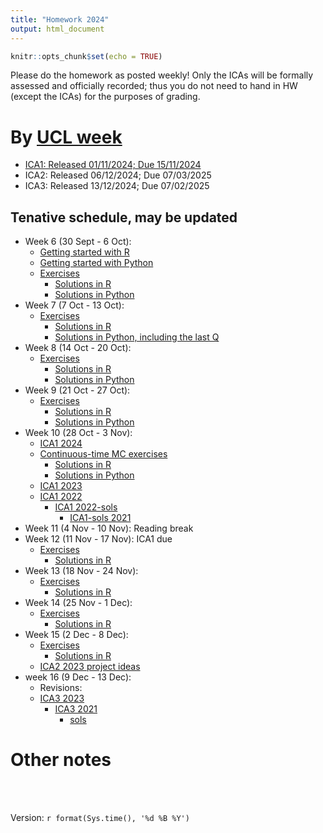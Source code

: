 ```yaml
---
title: "Homework 2024"
output: html_document
---
```


```r
knitr::opts_chunk$set(echo = TRUE)
```

Please do the homework as posted weekly! Only the ICAs will be formally assessed and officially recorded; thus you do not need to hand in HW (except the ICAs) for the purposes of grading.



# By [UCL week](https://www.ucl.ac.uk/srs/sites/srs/files/ucl_calendar_2024_25_1.pdf)

* [ICA1: Released 01/11/2024; Due 15/11/2024](https://tsoo-math.github.io/ucl5/2024-ica1-stat9-release.html)
* ICA2: Released 06/12/2024; Due 07/03/2025
* ICA3: Released 13/12/2024; Due 07/02/2025


## Tenative schedule, may be updated


* Week 6 (30 Sept - 6 Oct):  
  - [Getting started with R](https://tsoo-math.github.io/ucl2/hello-R-2001.html)
  - [Getting started with Python](https://nbviewer.jupyter.org/url/tsoo-math.github.io/ucl2/hello-p.ipynb/%3Fflush_cache%3Dtrue)
  - [Exercises](https://tsoo-math.github.io/ucl2/2021-HW-week6.html)
      - [Solutions in R](https://tsoo-math.github.io/ucl/QHW1-sol.html)
      - [Solutions in Python](https://nbviewer.jupyter.org/url/tsoo-math.github.io/ucl2/2021-hw-week6.ipynb/%3Fflush_cache%3Dtrue)
* Week 7 (7 Oct - 13 Oct): 
  - [Exercises](https://tsoo-math.github.io/ucl2/2021-HW-week7.html)
      - [Solutions in R](https://tsoo-math.github.io/ucl/QHW2-sol.html)
      - [Solutions in Python, including the last Q](https://nbviewer.jupyter.org/url/tsoo-math.github.io/ucl2/2021-hw-week7.ipynb/%3Fflush_cache%3Dtrue)
* Week 8 (14 Oct - 20 Oct):  
  - [Exercises](https://tsoo-math.github.io/ucl2/2021-HW-week8.html)
    - [Solutions in R](https://tsoo-math.github.io/ucl/QHW3-sols.html)
    - [Solutions in Python](https://nbviewer.jupyter.org/url/tsoo-math.github.io/ucl2/2021-hw-week8.ipynb/%3Fflush_cache%3Dtrue)
* Week 9 (21 Oct - 27 Oct):  
  - [Exercises](https://tsoo-math.github.io/ucl/QHW4.html)
    - [Solutions in R](https://tsoo-math.github.io/ucl/QHW4-sol.html)
    - [Solutions in Python](https://nbviewer.jupyter.org/url/tsoo-math.github.io/ucl2/2021-hw-week9.ipynb)
* Week 10 (28 Oct - 3 Nov):  
  * [ICA1 2024](https://tsoo-math.github.io/ucl5/2024-ica1-stat9-release.html)
  - [Continuous-time MC exercises](https://tsoo-math.github.io/ucl/QHW5.html)
      - [Solutions in R](https://tsoo-math.github.io/ucl/QHW5-sols.html)
      - [Solutions in Python](https://nbviewer.jupyter.org/url/tsoo-math.github.io/ucl2/2021-hw-week10.ipynb)
  * [ICA1 2023](https://tsoo-math.github.io/ucl4/2023-ica1-stat9-release.html)      
  - [ICA1 2022](https://tsoo-math.github.io/ucl3/2022-ica1-stat9-release.html) 
    * [ICA1 2022-sols](https://tsoo-math.github.io/ucl3/2022-ica1-stat9.html)
        * [ICA1-sols 2021](https://tsoo-math.github.io/ucl2/2021-ica1-stat9.html)
* Week 11 (4 Nov - 10 Nov):  Reading break
* Week 12 (11 Nov - 17 Nov): ICA1 due
  - [Exercises](https://tsoo-math.github.io/ucl/QHW6.html)
      - [Solutions in R](https://tsoo-math.github.io/ucl/QHW6-sols.html)
* Week 13 (18 Nov - 24 Nov):  
  - [Exercises](https://tsoo-math.github.io/ucl/QHW6.1.html)
      - [Solutions in R](https://tsoo-math.github.io/ucl/QHW6.1-sols.html)
* Week 14 (25 Nov - 1 Dec):  
  - [Exercises](https://tsoo-math.github.io/ucl/QHW7.html)
      - [Solutions in R](https://tsoo-math.github.io/ucl/QHW7-sols.html)
  
* Week 15 (2 Dec - 8 Dec): 
  - [Exercises](https://tsoo-math.github.io/ucl/QHW8.1.html)
    - [Solutions in R](https://tsoo-math.github.io/ucl/QHW8.1-sols.html)
  * [ICA2 2023 project ideas](https://tsoo-math.github.io/ucl4/2023-ica2-project.html)
  
* week 16 (9 Dec - 13 Dec):
  * Revisions:  
  * [ICA3 2023](https://tsoo-math.github.io/ucl4/2023-ica3-stat9-release.html)
    * [ICA3 2021](https://tsoo-math.github.io/ucl2/2021-ica3-stat9-release.html)
      * [sols](https://tsoo-math.github.io/ucl3/2021-ica3-stat9.html)
  


# Other notes




<br>
<br>

 Version:  `r format(Sys.time(), '%d %B %Y')`

<br>
<br>
<br>